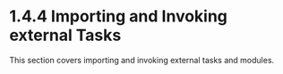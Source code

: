 
<Meta title="1. Fundamentals of Programming/1.4 Tasks/1.4.4 Importing and Envoking external Tasks" />

# 1.4.4 Importing and Invoking external Tasks

This section covers importing and invoking external tasks and modules.
